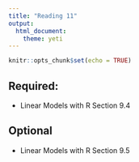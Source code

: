 ```yaml
---
title: "Reading 11"
output: 
  html_document: 
    theme: yeti
---
```


```r
knitr::opts_chunk$set(echo = TRUE)
```

## Required:

- Linear Models with R Section 9.4

## Optional

- Linear Models with R Section 9.5
